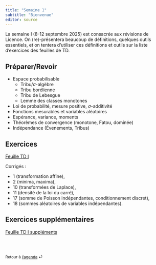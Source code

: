 ```yaml
---
title: "Semaine 1"
subtitle: "Bienvenue"
editor: source
---
```


::: callout-important

La semaine I (8-12 septembre 2025)  est consacrée aux révisions de Licence. On (re)-présentera beaucoup de définitions, quelques
outils essentiels, et on tentera d'utiliser ces définitions et outils sur la liste d'exercices des feuilles de TD.   

:::

## Préparer/Revoir

- Espace probabilisable 
  - Tribu/$\sigma$-algèbre
  - Tribu borélienne
  - Tribu de Lebesgue
  - Lemme des classes monotones
- Loi de probabilité, mesure positive, $\sigma$-additivité
- Fonctions mesurables et variables aléatoires
- Espérance, variance, moments
- Théorèmes de convergence (monotone, Fatou, dominée)
- Indépendance (Évenements, Tribus)

## Exercices

[Feuille TD I](/exercices/td1.html)

Corrigés : 

- 1 (transformation affine), 
- 2 (minima, maxima), 
- 10 (transformées de Laplace), 
- 11 (densité de la loi du carré), 
- 17 (somme de Poisson indépendantes, conditionnement discret), 
- 18 (sommes aléatoires de variables indépendantes).

## Exercices supplémentaires

[Feuille TD I suppléments](/exercices/td1-supplement.html)



<br><br>

::: {style="font-size: 0.875em;"}
Retour à [l'agenda](/ "Course schedule") ⏎
:::
